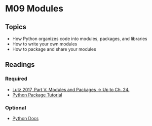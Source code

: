 # M09 Modules

## Topics

- How Python organizes code into modules, packages, and libraries
- How to write your own modules
- How to package and share your modules 

## Readings

### Required

* [Lutz 2017, Part V. Modules and Packages &rarr; Up to Ch. 24.](https://learning.oreilly.com/library/view/learning-python-5th/9781449355722/part05.html)
* [Python Package Tutorial](https://python-packaging.readthedocs.io/en/latest/minimal.html)

### Optional 

* [Python Docs](https://packaging.python.org/en/latest/tutorials/packaging-projects/)